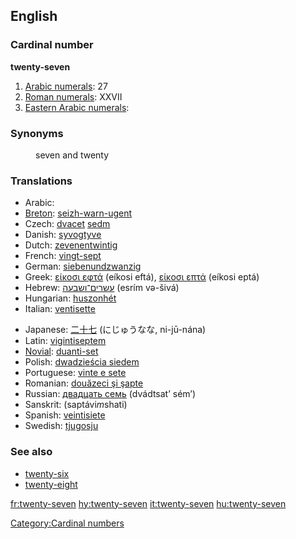 ==English==

=== Cardinal number ===
'''twenty-seven'''

#[[w:Arabic numerals|Arabic numerals]]: 27
#[[w:Roman numerals|Roman numerals]]: XXVII
#[[w:Eastern Arabic numerals|Eastern Arabic numerals]]: {{ARchar|[[٢٧]]}}

=== Synonyms ===
:seven and twenty

=== Translations ===
{{top}}
*Arabic: {{ARchar|[[سبعة وعشرين]]}} {{Unicode|(sábʕa w-ʕišrí:n)}}
*[[Breton]]: [[seizh-warn-ugent]]
*Czech: [[dvacet]] [[sedm]]
*Danish: [[syvogtyve]]
*Dutch: [[zevenentwintig]]
*French: [[vingt-sept]] {{m}}
*German: [[siebenundzwanzig]]
*Greek: [[είκοσι εφτά]] (eíkosi eftá), [[είκοσι επτά]] (eíkosi eptá)
*Hebrew: [[עשרים־ושבעה]] (esrím və-šivá)
*Hungarian: [[huszonhét]]
*Italian: [[ventisette]] {{m}}
{{mid}}
*Japanese: [[二十七]] (にじゅうなな, ni-jū-nána)
*Latin: [[vigintiseptem]]
*[[Novial]]: [[duanti-set]]
*Polish: [[dwadzieścia siedem]]
*Portuguese: [[vinte e sete]] {{m}}
*Romanian: [[douăzeci şi şapte]]
*Russian: [[двадцать семь]] (dvádtsat’ sém’)
*Sanskrit: (saptávi''m''shati)
*Spanish: [[veintisiete]]
*Swedish: [[tjugosju]]
{{bottom}}

=== See also ===
*[[twenty-six]]
*[[twenty-eight]]

[[Category:Cardinal numbers]]

[[fr:twenty-seven]]
[[hy:twenty-seven]]
[[it:twenty-seven]]
[[hu:twenty-seven]]